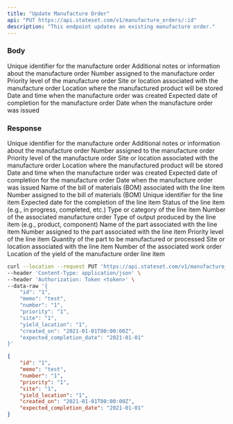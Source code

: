 ```yaml
---
title: "Update Manufacture Order"
api: "PUT https://api.stateset.com/v1/manufacture_orders/:id"
description: "This endpoint updates an existing manufacture order."
---
```


### Body

<ParamField required="false" body="id" type="string">
  Unique identifier for the manufacture order
</ParamField>

<ParamField required="false" body="memo" type="string">
  Additional notes or information about the manufacture order
</ParamField>

<ParamField required="false" body="number" type="string">
  Number assigned to the manufacture order
</ParamField>

<ParamField required="false" body="priority" type="string">
  Priority level of the manufacture order
</ParamField>

<ParamField required="false" body="site" type="string">
  Site or location associated with the manufacture order
</ParamField>

<ParamField required="false" body="yield_location" type="string">
  Location where the manufactured product will be stored
</ParamField>

<ParamField required="false" body="created_on" type="datetime">
  Date and time when the manufacture order was created
</ParamField>

<ParamField required="false" body="expected_completion_date" type="date">
  Expected date of completion for the manufacture order
</ParamField>

<ParamField required="false" body="issued_on" type="date">
  Date when the manufacture order was issued
</ParamField>

### Response

<ResponseField name="id" type="string">
  Unique identifier for the manufacture order
</ResponseField>

<ResponseField name="memo" type="string">
  Additional notes or information about the manufacture order
</ResponseField>

<ResponseField name="number" type="string">
  Number assigned to the manufacture order
</ResponseField>

<ResponseField name="priority" type="string">
  Priority level of the manufacture order
</ResponseField>  

<ResponseField name="site" type="string">
  Site or location associated with the manufacture order
</ResponseField>

<ResponseField name="yield_location" type="string">
  Location where the manufactured product will be stored
</ResponseField>

<ResponseField name="created_on" type="datetime">
  Date and time when the manufacture order was created
</ResponseField>

<ResponseField name="expected_completion_date" type="date">
  Expected date of completion for the manufacture order
</ResponseField>

<ResponseField name="issued_on" type="date">
  Date when the manufacture order was issued
</ResponseField>

<ResponseField name="manufacture_order_line_items" type="object">

<Expandable title="Show child attributes">

<ResponseField name="bom_name" type="string">
  Name of the bill of materials (BOM) associated with the line item
</ResponseField>

<ResponseField name="bom_number" type="string">
  Number assigned to the bill of materials (BOM)
</ResponseField>

<ResponseField name="id" type="string">
  Unique identifier for the line item
</ResponseField>

<ResponseField name="expected_date" type="date">
  Expected date for the completion of the line item
</ResponseField>

<ResponseField name="line_status" type="string">
  Status of the line item (e.g., in progress, completed, etc.)
</ResponseField>

<ResponseField name="line_type" type="string">
  Type or category of the line item
</ResponseField>

<ResponseField name="manufacture_order_number" type="string">
  Number of the associated manufacture order
</ResponseField>

<ResponseField name="output_type" type="string">
  Type of output produced by the line item (e.g., product, component)
</ResponseField>

<ResponseField name="part_name" type="string">
  Name of the part associated with the line item
</ResponseField>

<ResponseField name="part_number" type="string">
  Number assigned to the part associated with the line item
</ResponseField>

<ResponseField name="priority" type="string">
  Priority level of the line item
</ResponseField>

<ResponseField name="quantity" type="integer">
  Quantity of the part to be manufactured or processed
</ResponseField>

<ResponseField name="site" type="string">
  Site or location associated with the line item
</ResponseField>

<ResponseField name="work_order_number" type="string">
  Number of the associated work order
</ResponseField>

<ResponseField name="yield_location" type="string">
  Location of the yield of the manufacture order line item
</ResponseField>

</Expandable>

</ResponseField>

<RequestExample>

```bash cURL
curl --location --request PUT 'https://api.stateset.com/v1/manufacture_orders/:id' \
--header 'Content-Type: application/json' \
--header 'Authorization: Token <token>' \
--data-raw '{
    "id": "1",
    "memo": "test",
    "number": "1",
    "priority": "1",
    "site": "1",
    "yield_location": "1",
    "created_on": "2021-01-01T00:00:00Z",
    "expected_completion_date": "2021-01-01"
}'
```

</RequestExample>

<ResponseExample>

```json Response
{
    "id": "1",
    "memo": "test",
    "number": "1",
    "priority": "1",
    "site": "1",
    "yield_location": "1",
    "created_on": "2021-01-01T00:00:00Z",
    "expected_completion_date": "2021-01-01"
}
```

</ResponseExample>
